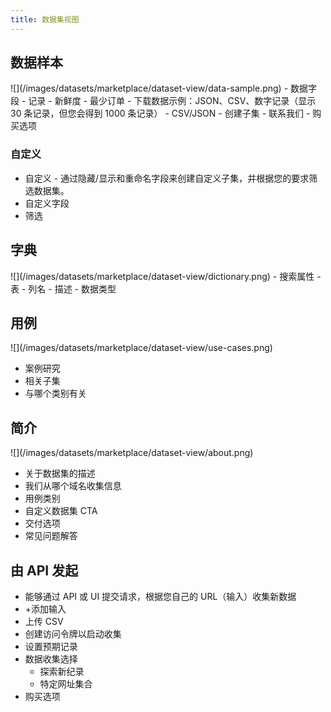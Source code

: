 ```yaml
---
title: 数据集视图
---
```



## 数据样本
<Frame>
![](/images/datasets/marketplace/dataset-view/data-sample.png)
</Frame>
- 数据字段
- 记录
- 新鲜度
- 最少订单
- 下载数据示例：JSON、CSV、数字记录（显示 30 条记录，但您会得到 1000 条记录）
- CSV/JSON
- 创建子集
- 联系我们
- 购买选项

### 自定义
- 自定义 - 通过隐藏/显示和重命名字段来创建自定义子集，并根据您的要求筛选数据集。
- 自定义字段
- 筛选


## 字典
<Frame>
![](/images/datasets/marketplace/dataset-view/dictionary.png)
</Frame>
- 搜索属性
- 表
    - 列名
    - 描述
    - 数据类型

## 用例
<Frame>
![](/images/datasets/marketplace/dataset-view/use-cases.png)
</Frame>

- 案例研究
- 相关子集
- 与哪个类别有关


## 简介
<Frame>
![](/images/datasets/marketplace/dataset-view/about.png)
</Frame>

- 关于数据集的描述
- 我们从哪个域名收集信息
- 用例类别
- 自定义数据集 CTA
- 交付选项
- 常见问题解答


## 由 API 发起
- 能够通过 API 或 UI 提交请求，根据您自己的 URL（输入）收集新数据
- +添加输入
- 上传 CSV
- 创建访问令牌以启动收集
- 设置预期记录
- 数据收集选择
    - 探索新纪录
    - 特定网址集合
- 购买选项